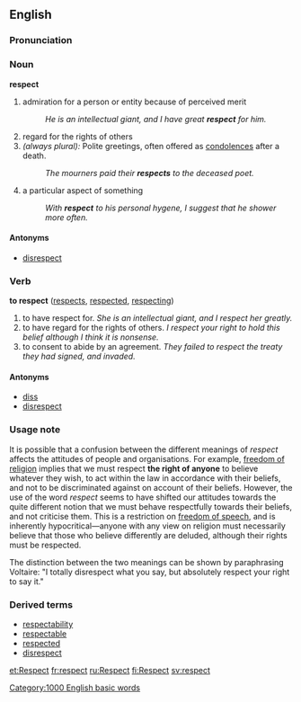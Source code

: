 ==English==

===Pronunciation===
{{audio|en-us-respects.ogg|en-us-respects.ogg}}

===Noun===
'''respect'''  {{uncountable}}
# admiration for a person or entity because of perceived merit
#:''He is an intellectual giant, and I have great '''respect''' for him.''
# regard for the rights of others
# ''(always plural):'' Polite greetings, often offered as [[condolences]] after a death.
#:''The mourners paid their '''respects''' to the deceased poet.'' 
# a particular aspect of something
#:''With '''respect''' to his personal hygene, I suggest that he shower more often.''

====Antonyms====
*[[disrespect]]

===Verb===
'''to respect'''  ([[respects]], [[respected]], [[respecting]])

# to have respect for. ''She is an intellectual giant, and I  respect her greatly.''
# to have regard for the rights of others. ''I respect your right to hold this belief although I think it is nonsense.''
# to consent to abide by an agreement. ''They failed to respect the treaty they had signed, and invaded.''

====Antonyms====
*[[diss]]<!-- or can it also be spelled "dis"? -->
*[[disrespect]]

===Usage note===
It is possible that a confusion between the different meanings of ''respect'' affects the attitudes of people and organisations. For example, [[freedom of religion]] implies that we must respect '''the right of anyone''' to believe whatever they wish, to act within the law in accordance with their beliefs, and not to be discriminated against on account of their beliefs. However, the use of the word ''respect'' seems to have shifted our attitudes towards the quite different notion that we must behave respectfully towards their beliefs, and not criticise them. This is a restriction on [[freedom of speech]], and is inherently hypocritical&mdash;anyone with any view on religion must necessarily believe that those who believe differently are deluded, although their rights must be respected.

The distinction between the two meanings can be shown by paraphrasing Voltaire: "I totally disrespect what you say, but absolutely respect your right to say it." 

===Derived terms===
*[[respectability]]
*[[respectable]]
*[[respected]]
*[[disrespect]]

[[Category:1000 English basic words]]
[[et:Respect]]
[[fr:respect]]
[[ru:Respect]]
[[fi:Respect]]
[[sv:respect]]